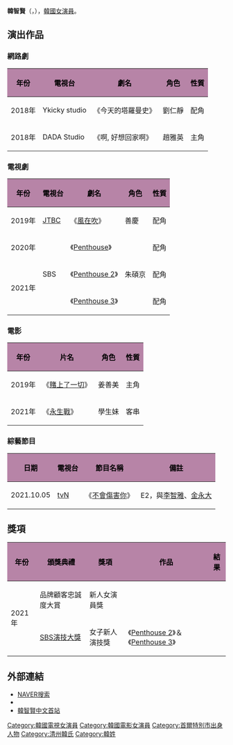 {{BLP unsourced|time=2021-10-08T11:35:02+00:00}}
{{藝人
| 姓名 = 韓智賢
| 類型 = 女演員
| 圖片 = Han Ji-hyun Marie Claire Korea 170521.jpg
| 圖片尺寸 = 300
| 圖片簡介 = 
| 本名 = 
| 外文名 = 한지현
| 外文 = ko
| 羅馬拼音 = Han Ji-hyun
| 英文名 = 
| 暱稱 =
| 其他藝名 = 
| 國籍 = {{KOR}}
| 出生日期 = {{birth_date_and_age|1996|3|21}}
| 出生地點 = {{KOR}}[[首爾特別市|首爾特別市]][[江南區_(首爾)|江南區]][[狎鷗亭洞|狎鷗亭洞]]
| 語言 = [[韓語|韓語]]
| 配偶 = 
| 職業 = [[演員|演員]]、[[模特|模特]]
| 教育程度 = [[韓國藝術綜合大學|韓國藝術綜合大學]]演技系
| 出道作 = 風在吹
| 出道日期 = 2019年
| 代表作 = Penthouse 上流戰爭
| 活躍年代 = 
| 唱片公司 = 
| 經紀公司 = SBD娛樂
| 相關團體 = 
| 網站 = 
| IMDb = 
}}

'''韓智賢'''（{{lang-ko|한지현}}，{{bd|1996年|3月21日}}），[[韓國|韓國]][[女演員|女演員]]。

== 演出作品 ==
=== 網路劇 ===
{| class="wikitable"
|+
! style="background:#B784A7; color:black"|年份
! style="background:#B784A7; color:black"|電視台
! style="background:#B784A7; color:black"|劇名
! style="background:#B784A7; color:black"|角色
! style="background:#B784A7; color:black"|性質
|-
|2018年|| Ykicky studio ||《今天的塔羅曼史》|| 劉仁靜 || 配角
|-
|2018年|| DADA Studio ||《啊, 好想回家啊》|| 趙雅英 || 主角
|}

=== 電視劇 ===
{| class="wikitable"
|+
! style="background:#B784A7; color:black"|年份
! style="background:#B784A7; color:black"|電視台
! style="background:#B784A7; color:black"|劇名
! style="background:#B784A7; color:black"|角色
! style="background:#B784A7; color:black"|性質
|-
|2019年||[[JTBC|JTBC]]||《[[風在吹_(韓國電視劇)|風在吹]]》|| 善慶 || 配角
|-
| 2020年||rowspan=3|SBS|| 《[[Penthouse_(電視劇)|Penthouse]]》 || rowspan=3|朱碩京 || 配角
|-
|rowspan=2|2021年||《[[Penthouse_2|Penthouse 2]]》|| 配角
|-
|《[[Penthouse_3|Penthouse 3]]》|| 配角
|}

=== 電影 ===
{| class="wikitable" 
|+
! style="background:#B784A7; color:black"|年份
! style="background:#B784A7; color:black"|片名
! style="background:#B784A7; color:black"|角色
! style="background:#B784A7; color:black"|性質
|-
|2019年||《[[賭上了一切|賭上了一切]]》|| 姜善美|| 主角
|-
|2021年||《[[永生戰|永生戰]]》|| 學生妹|| 客串
|}
===綜藝節目===
{| class="wikitable"
|+
! style="background:#B784A7; color:black"|日期
! style="background:#B784A7; color:black"|電視台
! style="background:#B784A7; color:black"|節目名稱
! style="background:#B784A7; color:black"|備註
|-
|2021.10.05|| [[TVN|tvN]] ||《[[不會傷害你|不會傷害你]]》||E2，與[[李智雅|李智雅]]、[[金永大|金永大]]
|}

== 獎項 ==
{| class="wikitable"
|+
! style="background:#B784A7; color:Black"|年份
! style="background:#B784A7; color:Black"|'''頒獎典禮'''
! style="background:#B784A7; color:Black"|獎項
! style="background:#B784A7; color:Black"|作品
! style="background:#B784A7; color:Black"|結果
|-
| rowspan="2" | 2021年
|品牌顧客忠誠度大賞
|新人女演員獎
| 
| {{won}}
|-
|[[2021_SBS演技大獎|SBS演技大獎]]
|女子新人演技獎
|《[[Penthouse_2|Penthouse 2]]》＆《[[Penthouse_3|Penthouse 3]]》
| {{won}}
|}

== 外部連結 ==
*[https://people.search.naver.com/search.naver?where=nexearch&sm=tab_ppn&query=%ED%95%9C%EC%A7%80%ED%98%84&os=312601&ie=utf8&key=PeopleService NAVER搜索]{{ko}}
*{{instagram|hanjiji54}}{{ko}}
*[https://instagram.com/actor.jihyun.tw?utm_medium=copy_link 韓智賢中文首站]

{{DEFAULTSORT: Han Ji hyun}}
[[Category:韓國電視女演員|Category:韓國電視女演員]]
[[Category:韓國電影女演員|Category:韓國電影女演員]]
[[Category:首爾特別市出身人物|Category:首爾特別市出身人物]]
[[Category:清州韓氏|Category:清州韓氏]]
[[Category:韓姓|Category:韓姓]]